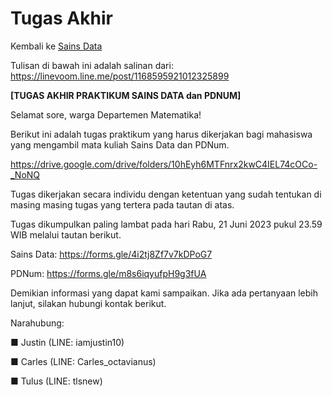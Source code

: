 # Tugas Akhir

Kembali ke [Sains Data](../sainsdata2023.qmd)

Tulisan di bawah ini adalah salinan dari: [https://linevoom.line.me/post/1168595921012325899](https://linevoom.line.me/post/1168595921012325899)

**[TUGAS AKHIR PRAKTIKUM SAINS DATA dan PDNUM]**

Selamat sore, warga Departemen Matematika!

Berikut ini adalah tugas praktikum yang harus dikerjakan bagi mahasiswa yang mengambil mata kuliah Sains Data dan PDNum.

[https://drive.google.com/drive/folders/10hEyh6MTFnrx2kwC4IEL74cOCo-_NoNQ](https://drive.google.com/drive/folders/10hEyh6MTFnrx2kwC4IEL74cOCo-_NoNQ)

Tugas dikerjakan secara individu dengan ketentuan yang sudah tentukan di masing masing tugas yang tertera pada tautan di atas.

Tugas dikumpulkan paling lambat pada hari Rabu, 21 Juni 2023 pukul 23.59 WIB melalui tautan berikut.

Sains Data: [https://forms.gle/4i2tj8Zf7v7kDPoG7](https://forms.gle/4i2tj8Zf7v7kDPoG7)

PDNum: [https://forms.gle/m8s6iqyufpH9g3fUA](https://forms.gle/m8s6iqyufpH9g3fUA)

Demikian informasi yang dapat kami sampaikan. Jika ada pertanyaan lebih lanjut, silakan hubungi kontak berikut.

Narahubung:

■ Justin (LINE: iamjustin10)

■ Carles (LINE: Carles_octavianus)

■ Tulus (LINE: tlsnew)